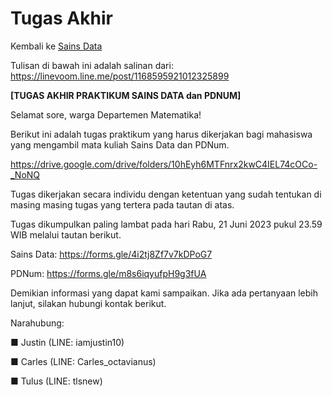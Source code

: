 # Tugas Akhir

Kembali ke [Sains Data](../sainsdata2023.qmd)

Tulisan di bawah ini adalah salinan dari: [https://linevoom.line.me/post/1168595921012325899](https://linevoom.line.me/post/1168595921012325899)

**[TUGAS AKHIR PRAKTIKUM SAINS DATA dan PDNUM]**

Selamat sore, warga Departemen Matematika!

Berikut ini adalah tugas praktikum yang harus dikerjakan bagi mahasiswa yang mengambil mata kuliah Sains Data dan PDNum.

[https://drive.google.com/drive/folders/10hEyh6MTFnrx2kwC4IEL74cOCo-_NoNQ](https://drive.google.com/drive/folders/10hEyh6MTFnrx2kwC4IEL74cOCo-_NoNQ)

Tugas dikerjakan secara individu dengan ketentuan yang sudah tentukan di masing masing tugas yang tertera pada tautan di atas.

Tugas dikumpulkan paling lambat pada hari Rabu, 21 Juni 2023 pukul 23.59 WIB melalui tautan berikut.

Sains Data: [https://forms.gle/4i2tj8Zf7v7kDPoG7](https://forms.gle/4i2tj8Zf7v7kDPoG7)

PDNum: [https://forms.gle/m8s6iqyufpH9g3fUA](https://forms.gle/m8s6iqyufpH9g3fUA)

Demikian informasi yang dapat kami sampaikan. Jika ada pertanyaan lebih lanjut, silakan hubungi kontak berikut.

Narahubung:

■ Justin (LINE: iamjustin10)

■ Carles (LINE: Carles_octavianus)

■ Tulus (LINE: tlsnew)